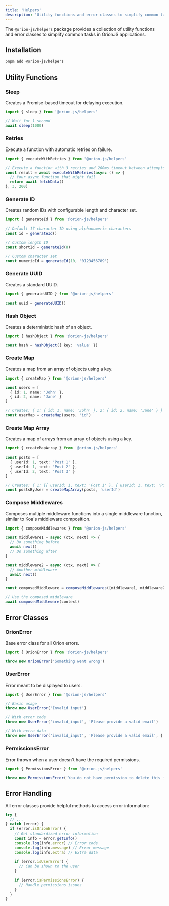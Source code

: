 ```yaml
---
title: 'Helpers'
description: 'Utility functions and error classes to simplify common tasks'
---
```


The `@orion-js/helpers` package provides a collection of utility functions and error classes to simplify common tasks in OrionJS applications.

## Installation

```bash
pnpm add @orion-js/helpers
```

## Utility Functions

### Sleep

Creates a Promise-based timeout for delaying execution.

```typescript
import { sleep } from '@orion-js/helpers'

// Wait for 1 second
await sleep(1000)
```

### Retries

Execute a function with automatic retries on failure.

```typescript
import { executeWithRetries } from '@orion-js/helpers'

// Execute a function with 3 retries and 200ms timeout between attempts
const result = await executeWithRetries(async () => {
  // Your async function that might fail
  return await fetchData()
}, 3, 200)
```

### Generate ID

Creates random IDs with configurable length and character set.

```typescript
import { generateId } from '@orion-js/helpers'

// Default 17-character ID using alphanumeric characters
const id = generateId()

// Custom length ID
const shortId = generateId(8)

// Custom character set
const numericId = generateId(10, '0123456789')
```

### Generate UUID

Creates a standard UUID.

```typescript
import { generateUUID } from '@orion-js/helpers'

const uuid = generateUUID()
```

### Hash Object

Creates a deterministic hash of an object.

```typescript
import { hashObject } from '@orion-js/helpers'

const hash = hashObject({ key: 'value' })
```

### Create Map

Creates a map from an array of objects using a key.

```typescript
import { createMap } from '@orion-js/helpers'

const users = [
  { id: 1, name: 'John' },
  { id: 2, name: 'Jane' }
]

// Creates: { 1: { id: 1, name: 'John' }, 2: { id: 2, name: 'Jane' } }
const userMap = createMap(users, 'id')
```

### Create Map Array

Creates a map of arrays from an array of objects using a key.

```typescript
import { createMapArray } from '@orion-js/helpers'

const posts = [
  { userId: 1, text: 'Post 1' },
  { userId: 1, text: 'Post 2' },
  { userId: 2, text: 'Post 3' }
]

// Creates: { 1: [{ userId: 1, text: 'Post 1' }, { userId: 1, text: 'Post 2' }], 2: [{ userId: 2, text: 'Post 3' }] }
const postsByUser = createMapArray(posts, 'userId')
```

### Compose Middlewares

Composes multiple middleware functions into a single middleware function, similar to Koa's middleware composition.

```typescript
import { composeMiddlewares } from '@orion-js/helpers'

const middleware1 = async (ctx, next) => {
  // Do something before
  await next()
  // Do something after
}

const middleware2 = async (ctx, next) => {
  // Another middleware
  await next()
}

const composedMiddleware = composeMiddlewares([middleware1, middleware2])

// Use the composed middleware
await composedMiddleware(context)
```

## Error Classes

### OrionError

Base error class for all Orion errors.

```typescript
import { OrionError } from '@orion-js/helpers'

throw new OrionError('Something went wrong')
```

### UserError

Error meant to be displayed to users.

```typescript
import { UserError } from '@orion-js/helpers'

// Basic usage
throw new UserError('Invalid input')

// With error code
throw new UserError('invalid_input', 'Please provide a valid email')

// With extra data
throw new UserError('invalid_input', 'Please provide a valid email', { field: 'email' })
```

### PermissionsError

Error thrown when a user doesn't have the required permissions.

```typescript
import { PermissionsError } from '@orion-js/helpers'

throw new PermissionsError('You do not have permission to delete this item')
```

## Error Handling

All error classes provide helpful methods to access error information:

```typescript
try {
  // ...
} catch (error) {
  if (error.isOrionError) {
    // Get standardized error information
    const info = error.getInfo()
    console.log(info.error) // Error code
    console.log(info.message) // Error message
    console.log(info.extra) // Extra data
    
    if (error.isUserError) {
      // Can be shown to the user
    }
    
    if (error.isPermissionsError) {
      // Handle permissions issues
    }
  }
}
```



